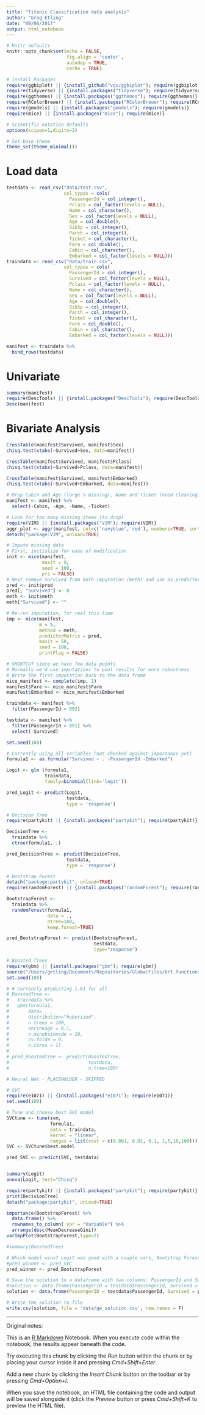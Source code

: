 ```yaml
---
title: "Titanic Classification data analysis"
author: "Greg Etling"
date: "09/06/2017"
output: html_notebook
---
```


```r
# Knitr defaults
knitr::opts_chunk$set(echo = FALSE,
                      fig.align = 'center', 
                      autodep = TRUE,
                      cache = TRUE)

# Install Packages
require(ggbiplot) || {install_github("vqv/ggbiplot"); require(ggbiplot)}
require(tidyverse) || {install.packages("tidyverse"); require(tidyverse)}
require(ggthemes) || {install.packages("ggthemes"); require(ggthemes)}
require(RColorBrewer) || {install.packages("RColorBrewer"); require(RColorBrewer)}
require(gmodels) || {install.packages("gmodels"); require(gmodels)}
require(mice) || {install.packages("mice"); require(mice)}

# Scientific notation defaults
options(scipen=1,digits=2)

# Set base theme
theme_set(theme_minimal())
```
# Load data
```r
testdata <- read_csv("data/test.csv",
                     col_types = cols(
                       PassengerId = col_integer(),
                       Pclass = col_factor(levels = NULL),
                       Name = col_character(),
                       Sex = col_factor(levels = NULL),
                       Age = col_double(),
                       SibSp = col_integer(),
                       Parch = col_integer(),
                       Ticket = col_character(),
                       Fare = col_double(),
                       Cabin = col_character(),
                       Embarked = col_factor(levels = NULL)))
traindata <- read_csv("data/train.csv",
                     col_types = cols(
                       PassengerId = col_integer(),
                       Survived = col_factor(levels = NULL),
                       Pclass = col_factor(levels = NULL),
                       Name = col_character(),
                       Sex = col_factor(levels = NULL),
                       Age = col_double(),
                       SibSp = col_integer(),
                       Parch = col_integer(),
                       Ticket = col_character(),
                       Fare = col_double(),
                       Cabin = col_character(),
                       Embarked = col_factor(levels = NULL)))

manifest <- traindata %>%
  bind_rows(testdata)
```

# Univariate
```r
summary(manifest)
require(DescTools) || {install.packages("DescTools"); require(DescTools)}
Desc(manifest)
```
# Bivariate Analysis
```r
CrossTable(manifest$Survived, manifest$Sex)
chisq.test(xtabs(~Survived+Sex, data=manifest))

CrossTable(manifest$Survived, manifest$Pclass)
chisq.test(xtabs(~Survived+Pclass, data=manifest))

CrossTable(manifest$Survived, manifest$Embarked)
chisq.test(xtabs(~Survived+Embarked, data=manifest))
```


```r
# Drop Cabin and Age (large % missing), Name and Ticket (need cleaning)
manifest <- manifest %>%
  select(-Cabin, -Age, -Name, -Ticket)
```

```r
# Look for too many missing items (to drop)
require(VIM) || {install.packages("VIM"); require(VIM)}
aggr_plot <- aggr(manifest, col=c('navyblue','red'), numbers=TRUE, sortVars=TRUE, labels=names(data), cex.axis=.7, gap=3, ylab=c("Histogram of missing data","Pattern"))
detach("package:VIM", unload=TRUE)

# Impute missing data
# First, initialize for ease of modification
init <- mice(manifest, 
             maxit = 0, 
             seed = 100, 
             pri = FALSE)
# Next remove Survived from both imputation (meth) and use as predictor (pred)
pred <- init$pred
pred[, "Survived"] <- 0
meth <- init$meth
meth["Survived"] <- ""

# Re-run imputation, for real this time
imp <- mice(manifest,
            m = 5,
            method = meth, 
            predictorMatrix = pred, 
            maxit = 50,
            seed = 100,
            printFlag = FALSE)

# SHORTCUT since we have few data points
# Normally we'd use imputations to pool results for more robustness
# Write the first imputation back to the data frame
mice_manifest <- complete(imp, 1)
manifest$Fare <- mice_manifest$Fare
manifest$Embarked <- mice_manifest$Embarked
```

```r
traindata <- manifest %>% 
  filter(PassengerId < 892)

testdata <- manifest %>% 
  filter(PassengerId > 891) %>%
  select(-Survived)
```

```r
set.seed(100)

# Currently using all variables (not checked against importance yet)
formula1 <- as.formula("Survived ~ . -PassengerId -Embarked")

Logit <- glm (formula1,
              traindata, 
              family=binomial(link='logit'))

pred_Logit <- predict(Logit, 
                      testdata,
                      type = 'response')

# Decision Tree
require(partykit) || {install.packages("partykit"); require(partykit)}

DecisionTree <- 
  traindata %>% 
  ctree(formula1, .)

pred_DecisionTree <- predict(DecisionTree, 
                      testdata,
                      type = 'response')

# Bootstrap Forest
detach("package:partykit", unload=TRUE)
require(randomForest) || {install.packages("randomForest"); require(randomForest)}

BootstrapForest <- 
  traindata %>%
  randomForest(formula1,
               data = .,
               ntree=100,
               keep.forest=TRUE)

pred_BootstrapForest <- predict(BootstrapForest,
                                testdata,
                                type="response")

# Boosted Trees
require(gbm) || {install.packages("gbm"); require(gbm)}
source("/Users/getling/Documents/Repositories/GlobalFiles/brt.functions.R")
set.seed(100)

# # Currently predicting 1.61 for all
# BoostedTree <-
#   traindata %>%
#   gbm(formula1,
#       data= . ,
#       distribution="huberized",
#       n.trees = 100,
#       shrinkage = 0.1,
#       n.minobsinnode = 20,
#       cv.folds = 0,
#       n.cores = 1)
# 
# pred_BoostedTree <- predict(BoostedTree,
#                             testdata,
#                             n.tree=100)

# Neural Net - PLACEHOLDER - SKIPPED

# SVC
require(e1071) || {install.packages("e1071"); require(e1071)}
set.seed(100)

# Tune and choose best SVC model
SVCtune <- tune(svm,
                formula1,
                data = traindata,
                kernel = "linear",
                ranges = list(cost = c(0.001, 0.01, 0.1, 1,5,10,100)))
SVC <- SVCtune$best.model

pred_SVC <- predict(SVC, testdata)
```

```r

```

```r
summary(Logit)
anova(Logit, test="Chisq")

require(partykit) || {install.packages("partykit"); require(partykit)}
print(DecisionTree)
detach("package:partykit", unload=TRUE)

importance(BootstrapForest) %>% 
  data.frame() %>% 
  rownames_to_column( var = "Variable") %>% 
  arrange(desc(MeanDecreaseGini))
varImpPlot(BootstrapForest,type=2)

#summary(BoostedTree)
```


```r
# Which model wins? Logit was good with a couple vars, Bootstrap Forest now leads
#pred_winner <- pred_SVC
pred_winner <- pred_BootstrapForest

# Save the solution to a dataframe with two columns: PassengerId and Survived (prediction)
#solution <- data.frame(PassengerID = testdata$PassengerId, Survived = ifelse(pred_winner > 0.5,1,0))
solution <- data.frame(PassengerID = testdata$PassengerId, Survived = pred_winner)

# Write the solution to file
write.csv(solution, file = 'data/ge_solution.csv', row.names = F)
```

---
Original notes:

This is an [R Markdown](http://rmarkdown.rstudio.com) Notebook. When you execute code within the notebook, the results appear beneath the code. 

Try executing this chunk by clicking the *Run* button within the chunk or by placing your cursor inside it and pressing *Cmd+Shift+Enter*. 

Add a new chunk by clicking the *Insert Chunk* button on the toolbar or by pressing *Cmd+Option+I*.

When you save the notebook, an HTML file containing the code and output will be saved alongside it (click the *Preview* button or press *Cmd+Shift+K* to preview the HTML file).
